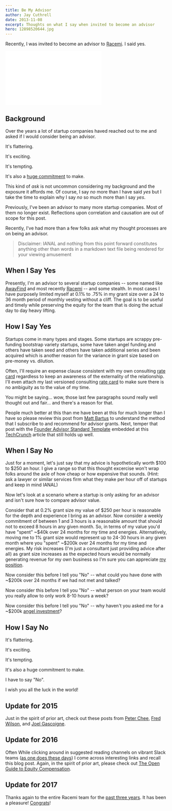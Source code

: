 ```yaml
---
title: Be My Advisor
author: Jay Cuthrell
date: 2013-11-08
excerpt: Thoughts on what I say when invited to become an advisor
hero: 12898520644.jpg
---
```


Recently, I was invited to become an advisor to [Racemi]. I said yes.

<iframe width="300" height="168" src="//www.youtube.com/embed/K9HMUFRODtU" frameborder="0" allowfullscreen></iframe>

Background
----------

Over the years a lot of startup companies haved reached out to me and asked if I would consider being an advisor. 

It's flattering. 

It's exciting. 

It's tempting.  

It's also a [huge commitment] to make.
 
This kind of _ask_ is not uncommon considering my background and the exposure it affords me. Of course, I say _no_ more than I have said _yes_ but I take the time to explain why I say _no_ so much more than I say _yes_. 

Previously, I've been an advisor to many more startup companies. Most of them no longer exist. Reflections upon correlation and causation are out of scope for this post.

Recently, I've had more than a few folks ask what my thought processes are on being an advisor. 


> Disclaimer: IANAL and nothing from this point forward constitutes anything other than words in a markdown text file being rendered for your viewing amusement

When I Say Yes
--------------

Presently, I'm an advisor to several startup companies -- some named like [AwayFind] and most recently [Racemi] -- and some stealth. In most cases I have purposely limited myself at 0.1% to .75% in my grant size over a 24 to 36 month period of monthly vesting without a cliff. The goal is to be useful and timely while preserving the equity for the team that is doing the actual day to day heavy lifting.


How I Say Yes
-------------

Startups come in many types and stages. Some startups are scrappy pre-funding bootstrap variety startups, some have taken angel funding and others have taken seed and others have taken additional series and been acquired which is another reason for the variance in grant size based on pre-money vs. dilution. 

Often, I'll require an expense clause consistent with my own consulting [rate card] regardless to keep an awareness of the externality of the relationship. I'll even attach my last versioned consulting [rate card] to make sure there is no ambiguity as to the value of my time. 

You might be saying... wow, those last few paragraphs sound really well thought out and fair... and there's a reason for that.

People much better at this than me have been at this for much longer than I have so please review this post from [Matt Bartus] to understand the method that I subscribe to and recommend for advisor grants. Next, temper that post with the [Founder Advisor Standard Template] embedded at this [TechCrunch] article that still holds up well.

When I Say No
-------------

Just for a moment, let's just say that my advice is hypothetically worth $100 to $250 an hour. I give a range so that this thought excercise won't wrap folks around the axle of how cheap or how expensive that sounds. (Hint: ask a lawyer or similar services firm what they make per hour off of startups and keep in mind IANAL)

Now let's look at a scenario where a startup is only asking for an advisor and isn't sure how to compare advisor value.

Consider that at 0.2% grant size my value of $250 per hour is reasonable for the depth and experience I bring as an advisor. Now consider a weekly commitment of between 1 and 3 hours is a reasonable amount that should not to exceed 8 hours in any given month. So, in terms of my value you'd have "spent" ~$40k over 24 months for my time and energies.  Alternatively, moving me to 1% grant size would represent up to 24-30 hours in any given month where you "spent" ~$200k over 24 months for my time and energies.  My risk increases (I'm just a consultant just providing advice after all) as grant size increases as the expected hours would be normally generating revenue for my own business so I'm sure you can appreciate [my position].

Now consider this before I tell you "No" -- what could you have done with ~$200k over 24 months if we had not met and talked?

Now consider this before I tell you "No" -- what person on your team would you really allow to only work 8-10 hours a week?

Now consider this before I tell you "No" -- why haven't you asked me for a ~$200k [angel investment]?

How I Say No
------------

It's flattering. 

It's exciting. 

It's tempting. 

It's also a huge commitment to make. 

I have to say "No". 

I wish you all the luck in the world!

Update for 2015
---------------

Just in the spirit of prior art, check out these posts from [Peter Chee], [Fred Wilson], and [Joel Gascoigne].

Update for 2016
---------------

Often While clicking around in suggested reading channels on vibrant Slack teams ([as one does these days]) I come across interesting links and recall this blog post. Again, in the spirit of prior art, please check out [The Open Guide to Equity Compensation].

Update for 2017
---------------

Thanks again to the entire Racemi team for the [past three years](https://www.businesswire.com/news/home/20160602006488/en/CSC-and-Racemi-Form-Strategic-Collaboration-to-Accelerate-Enterprise-Migration-to-the-Cloud). It has been a pleasure! [Congrats](https://www.dxc.technology/investor_relations/insights/141471-2017_annual_report)!

[The Open Guide to Equity Compensation]:https://github.com/jlevy/og-equity-compensation
[as one does these days]:http://community.emccode.com/
[Joel Gascoigne]:https://open.bufferapp.com/buffer-open-equity-formula/
[Fred Wilson]:http://avc.com/2010/11/employee-equity-how-much/
[Peter Chee]:http://thinkspace.com/how-to-divide-equity-to-startup-founders-advisors-and-employees/
[AwayFind]:http://awayfind.com/
[Racemi]:http://www.racemi.com/
[Matt Bartus]:http://www.mattbartus.com/employees-advisors-consultants/advice-on-advisor-option-grants/
[TechCrunch]:http://techcrunch.com/2011/09/22/free-startup-docs-how-much-equity-should-advisors-get/
[Founder Advisor Standard Template]:http://www.scribd.com/embeds/65202818/content?start_page=1&view_mode=list&access_key=key-2bn37qt45rpsd2gmvvaj
[huge commitment]:http://learntoduck.net/advisors-stop-screwing-startups
[rate card]:https://www.saastr.com/on-paying-your-mentors-and-advisors-the-2-5x-rule/
[my position]:http://marcoullier.com/blog/2011/09/advisors-do-it-for-love/
[angel investment]:https://angel.co/JayCuthrell
